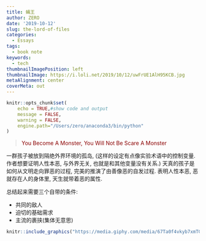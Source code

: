 ```yaml
---
title: 蝇王
author: ZERO
date: '2019-10-12'
slug: the-lord-of-files
categories:
  - Essays
tags:
  - book note
keywords:
  - tech
thumbnailImagePosition: left
thumbnailImage: https://i.loli.net/2019/10/12/uwFrUE1AlH95KCB.jpg
metaAlignment: center
coverMeta: out
---
```


```r
knitr::opts_chunk$set(
	echo = TRUE,#show code and output
	message = FALSE,
	warning = FALSE,
	engine.path="/Users/zero/anaconda3/bin/python"
)
```

<!--more-->

> <font color="darkred">You Become A Monster, You Will Not Be Scare A Monster</font> 


一群孩子被放到隔绝外界环境的孤岛, (这样的设定有点像实验术语中的控制变量. 作者想要证明人性本恶, 与外界无关, 也就是和其他变量没有关系.) 天真的孩子是如何从文明走向罪恶的过程, 完美的推演了由善像恶的自发过程. 表明人性本恶, 恶就存在人的身体里, 天生就带着恶的属性. 

总结起来需要三个自带的条件:

- 共同的敌人
- 迫切的基础需求
- 主流的裹挟(集体无意思)


```r
knitr::include_graphics("https://media.giphy.com/media/67Ta0f4vkyb7xmTGVy/giphy-downsized.gif")
```

